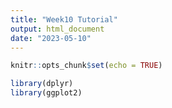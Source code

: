 ```yaml
---
title: "Week10 Tutorial"
output: html_document
date: "2023-05-10"
---
```


```r
knitr::opts_chunk$set(echo = TRUE)
```

```r
library(dplyr)
library(ggplot2)
```

